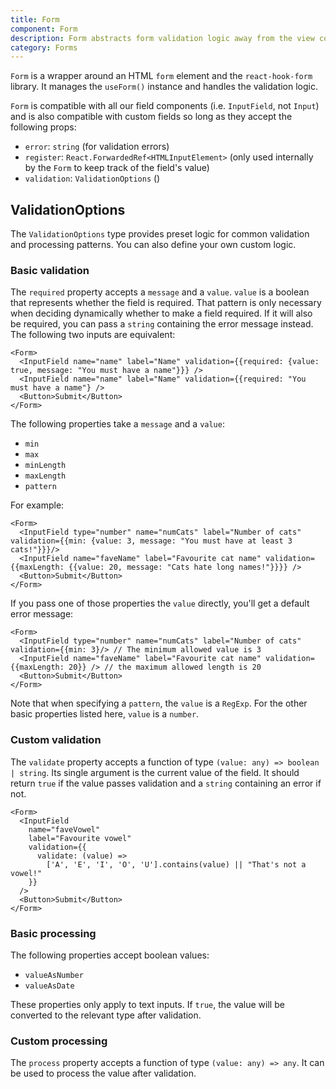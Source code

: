 ```yaml
---
title: Form
component: Form
description: Form abstracts form validation logic away from the view code
category: Forms
---
```


`Form` is a wrapper around an HTML `form` element and the `react-hook-form` library. It manages the `useForm()` instance and handles the validation logic.

`Form` is compatible with all our field components (i.e. `InputField`, not `Input`) and is also compatible with custom fields so long as they accept the following props:

- `error`: `string` (for validation errors)
- `register`: `React.ForwardedRef<HTMLInputElement>` (only used internally by the `Form` to keep track of the field's value)
- `validation`: `ValidationOptions` ()

## ValidationOptions

The `ValidationOptions` type provides preset logic for common validation and processing patterns. You can also define your own custom logic.

### Basic validation

The `required` property accepts a `message` and a `value`. `value` is a boolean that represents whether the field is required. That pattern is only necessary when
deciding dynamically whether to make a field required. If it will also be required, you can pass a `string` containing the error message instead. The following two inputs are equivalent:

```tsx center
<Form>
  <InputField name="name" label="Name" validation={{required: {value: true, message: "You must have a name"}}} />
  <InputField name="name" label="Name" validation={{required: "You must have a name"} />
  <Button>Submit</Button>
</Form>
```

The following properties take a `message` and a `value`:

- `min`
- `max`
- `minLength`
- `maxLength`
- `pattern`

For example:

```tsx center
<Form>
  <InputField type="number" name="numCats" label="Number of cats" validation={{min: {value: 3, message: "You must have at least 3 cats!"}}}/>
  <InputField name="faveName" label="Favourite cat name" validation={{maxLength: {{value: 20, message: "Cats hate long names!"}}}} />
  <Button>Submit</Button>
</Form>
```

If you pass one of those properties the `value` directly, you'll get a default error message:

```tsx center
<Form>
  <InputField type="number" name="numCats" label="Number of cats" validation={{min: 3}/> // The minimum allowed value is 3
  <InputField name="faveName" label="Favourite cat name" validation={{maxLength: 20}} /> // the maximum allowed length is 20
  <Button>Submit</Button>
</Form>
```

Note that when specifying a `pattern`, the `value` is a `RegExp`. For the other basic properties listed here, `value` is a `number`.

### Custom validation

The `validate` property accepts a function of type `(value: any) => boolean | string`. Its single argument is the current value of the field. It should return `true` if the value passes validation and a `string` containing an error if not.

```tsx center
<Form>
  <InputField
    name="faveVowel"
    label="Favourite vowel"
    validation={{
      validate: (value) =>
        ['A', 'E', 'I', 'O', 'U'].contains(value) || "That's not a vowel!"
    }}
  />
  <Button>Submit</Button>
</Form>
```

### Basic processing

The following properties accept boolean values:
- `valueAsNumber`
- `valueAsDate`

These properties only apply to text inputs. If `true`, the value will be converted to the relevant type after validation.

### Custom processing
The `process` property accepts a function of type `(value: any) => any`. It can be used to process the value after validation.
